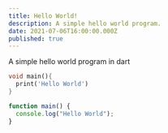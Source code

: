 ```yaml
---
title: Hello World!
description: A simple hello world program.
date: 2021-07-06T16:00:00.000Z
published: true
---
```


A simple hello world program in dart

```dart
void main(){
  print('Hello World')
}
```

```js
function main() {
  console.log("Hello World");
}
```
